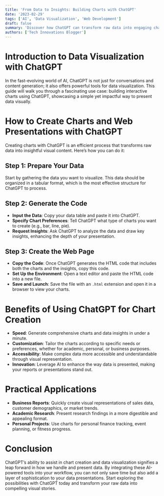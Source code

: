 ```yaml
---
title: 'From Data to Insights: Building Charts with ChatGPT'
date: '2023-02-29'
tags: ['AI', 'Data Visualization', 'Web Development']
draft: false
summary: 'Discover how ChatGPT can transform raw data into engaging charts and insights, complete with a web-based presentation, all within minutes.'
authors: ['Tech Innovations Blogger']
---
```


# Introduction to Data Visualization with ChatGPT

In the fast-evolving world of AI, ChatGPT is not just for conversations and content generation; it also offers powerful tools for data visualization. This guide will walk you through a fascinating use case: building interactive charts using ChatGPT, showcasing a simple yet impactful way to present data visually.

# How to Create Charts and Web Presentations with ChatGPT

Creating charts with ChatGPT is an efficient process that transforms raw data into insightful visual content. Here’s how you can do it:

## Step 1: Prepare Your Data

Start by gathering the data you want to visualize. This data should be organized in a tabular format, which is the most effective structure for ChatGPT to process.

## Step 2: Generate the Code

- **Input the Data**: Copy your data table and paste it into ChatGPT.
- **Specify Chart Preferences**: Tell ChatGPT what type of charts you want to create (e.g., bar, line, pie).
- **Request Insights**: Ask ChatGPT to analyze the data and draw key insights, enhancing the depth of your presentation.

## Step 3: Create the Web Page

- **Copy the Code**: Once ChatGPT generates the HTML code that includes both the charts and the insights, copy this code.
- **Set Up the Environment**: Open a text editor and paste the HTML code into a new file.
- **Save and Launch**: Save the file with an `.html` extension and open it in a browser to view your charts.

# Benefits of Using ChatGPT for Chart Creation

- **Speed**: Generate comprehensive charts and data insights in under a minute.
- **Customization**: Tailor the charts according to specific needs or preferences, whether for academic, personal, or business purposes.
- **Accessibility**: Make complex data more accessible and understandable through visual representation.
- **Innovation**: Leverage AI to enhance the way data is presented, making your reports or presentations stand out.

# Practical Applications

- **Business Reports**: Quickly create visual representations of sales data, customer demographics, or market trends.
- **Academic Research**: Present research findings in a more digestible and appealing format.
- **Personal Projects**: Use charts for personal finance tracking, event planning, or fitness progress.

# Conclusion

ChatGPT’s ability to assist in chart creation and data visualization signifies a leap forward in how we handle and present data. By integrating these AI-powered tools into your workflow, you can not only save time but also add a layer of sophistication to your data presentations. Start exploring the possibilities with ChatGPT today and transform your raw data into compelling visual stories.
